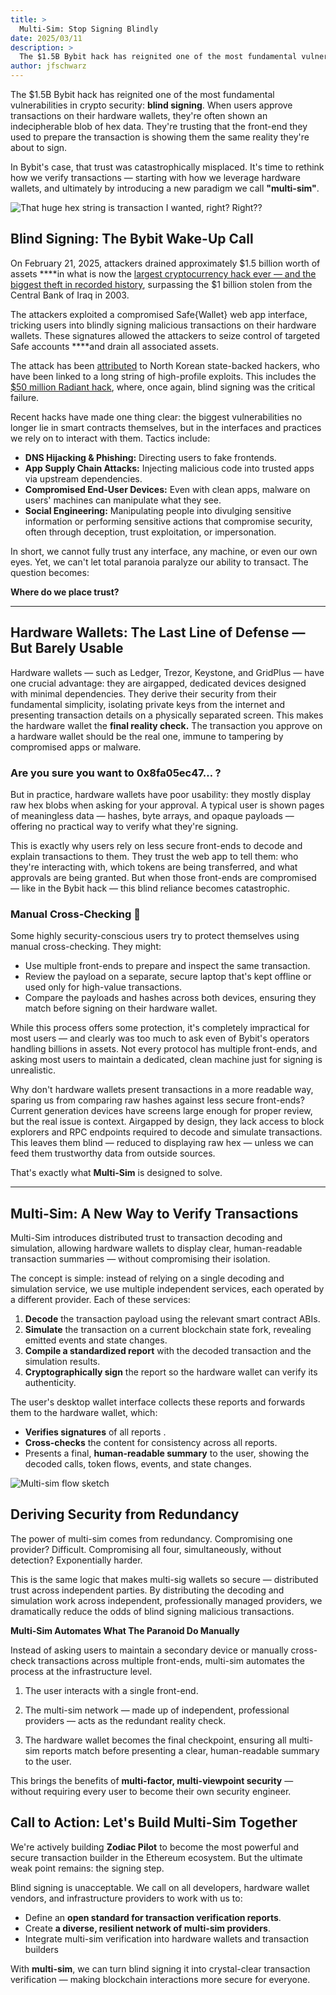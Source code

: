 ```yaml
---
title: >
  Multi-Sim: Stop Signing Blindly
date: 2025/03/11
description: >
  The $1.5B Bybit hack has reignited one of the most fundamental vulnerabilities in crypto security: blind signing. When users approve transactions on their hardware wallets, they're often shown an indecipherable blob of hex data. They're trusting that the front-end they used to prepare the transaction is showing them the same reality they're about to sign. In Bybit's case, that trust was catastrophically misplaced. It's time to rethink how we verify transactions — starting with how we leverage hardware wallets, and ultimately by introducing a new paradigm we call "multi-sim".
author: jfschwarz
---
```



The $1.5B Bybit hack has reignited one of the most fundamental vulnerabilities in crypto security: **blind signing**. When users approve transactions on their hardware wallets, they're often shown an indecipherable blob of hex data. They're trusting that the front-end they used to prepare the transaction is showing them the same reality they're about to sign.

In Bybit's case, that trust was catastrophically misplaced. It's time to rethink how we verify transactions — starting with how we leverage hardware wallets, and ultimately by introducing a new paradigm we call **"multi-sim"**.

![That huge hex string is transaction I wanted, right? Right??](./blind-signing-meme.png)

## Blind Signing: The Bybit Wake-Up Call

On February 21, 2025, attackers drained approximately $1.5 billion worth of assets \*\*\*\*in what is now the [largest cryptocurrency hack ever — and the biggest theft in recorded history](https://www.elliptic.co/blog/bybit-hack-largest-in-history), surpassing the $1 billion stolen from the Central Bank of Iraq in 2003.

The attackers exploited a compromised Safe\{Wallet\} web app interface, tricking users into blindly signing malicious transactions on their hardware wallets. These signatures allowed the attackers to seize control of targeted Safe accounts \*\*\*\*and drain all associated assets.

The attack has been [attributed](https://www.ic3.gov/PSA/2025/PSA250226) to North Korean state-backed hackers, who have been linked to a long string of high-profile exploits. This includes the [$50 million Radiant hack](https://medium.com/@RadiantCapital/radiant-capital-incident-update-e56d8c23829e), where, once again, blind signing was the critical failure.

Recent hacks have made one thing clear: the biggest vulnerabilities no longer lie in smart contracts themselves, but in the interfaces and practices we rely on to interact with them. Tactics include:

- **DNS Hijacking & Phishing:** Directing users to fake frontends.
- **App Supply Chain Attacks:** Injecting malicious code into trusted apps via upstream dependencies.
- **Compromised End-User Devices:** Even with clean apps, malware on users' machines can manipulate what they see.
- **Social Engineering:** Manipulating people into divulging sensitive information or performing sensitive actions that compromise security, often through deception, trust exploitation, or impersonation.

In short, we cannot fully trust any interface, any machine, or even our own eyes. Yet, we can't let total paranoia paralyze our ability to transact. The question becomes:

**Where do we place trust?**

---

## Hardware Wallets: The Last Line of Defense — But Barely Usable

Hardware wallets — such as Ledger, Trezor, Keystone, and GridPlus — have one crucial advantage: they are airgapped, dedicated devices designed with minimal dependencies. They derive their security from their fundamental simplicity, isolating private keys from the internet and presenting transaction details on a physically separated screen. This makes the hardware wallet the **final reality check.** The transaction you approve on a hardware wallet should be the real one, immune to tampering by compromised apps or malware.

### Are you sure you want to 0x8fa05ec47… ?

But in practice, hardware wallets have poor usability: they mostly display raw hex blobs when asking for your approval. A typical user is shown pages of meaningless data — hashes, byte arrays, and opaque payloads — offering no practical way to verify what they're signing.

This is exactly why users rely on less secure front-ends to decode and explain transactions to them. They trust the web app to tell them: who they're interacting with, which tokens are being transferred, and what approvals are being granted. But when those front-ends are compromised — like in the Bybit hack — this blind reliance becomes catastrophic.

<MartinsTweet />

### Manual Cross-Checking 🥵

Some highly security-conscious users try to protect themselves using manual cross-checking. They might:

- Use multiple front-ends to prepare and inspect the same transaction.
- Review the payload on a separate, secure laptop that's kept offline or used only for high-value transactions.
- Compare the payloads and hashes across both devices, ensuring they match before signing on their hardware wallet.

While this process offers some protection, it's completely impractical for most users — and clearly was too much to ask even of Bybit's operators handling billions in assets. Not every protocol has multiple front-ends, and asking most users to maintain a dedicated, clean machine just for signing is unrealistic.

Why don't hardware wallets present transactions in a more readable way, sparing us from comparing raw hashes against less secure front-ends? Current generation devices have screens large enough for proper review, but the real issue is context. Airgapped by design, they lack access to block explorers and RPC endpoints required to decode and simulate transactions. This leaves them blind — reduced to displaying raw hex — unless we can feed them trustworthy data from outside sources.

That's exactly what **Multi-Sim** is designed to solve.

---

## Multi-Sim: A New Way to Verify Transactions

Multi-Sim introduces distributed trust to transaction decoding and simulation, allowing hardware wallets to display clear, human-readable transaction summaries — without compromising their isolation.

The concept is simple: instead of relying on a single decoding and simulation service, we use multiple independent services, each operated by a different provider. Each of these services:

1. **Decode** the transaction payload using the relevant smart contract ABIs.
2. **Simulate** the transaction on a current blockchain state fork, revealing emitted events and state changes.
3. **Compile a standardized report** with the decoded transaction and the simulation results.
4. **Cryptographically sign** the report so the hardware wallet can verify its authenticity.

The user's desktop wallet interface collects these reports and forwards them to the hardware wallet, which:

- **Verifies signatures** of all reports .
- **Cross-checks** the content for consistency across all reports.
- Presents a final, **human-readable summary** to the user, showing the decoded calls, token flows, events, and state changes.

![Multi-sim flow sketch](./multi-sim-sketch.png)

## Deriving Security from Redundancy

The power of multi-sim comes from redundancy. Compromising one provider? Difficult. Compromising all four, simultaneously, without detection? Exponentially harder.

This is the same logic that makes multi-sig wallets so secure — distributed trust across independent parties. By distributing the decoding and simulation work across independent, professionally managed providers, we dramatically reduce the odds of blind signing malicious transactions.

**Multi-Sim Automates What The Paranoid Do Manually**

Instead of asking users to maintain a secondary device or manually cross-check transactions across multiple front-ends, multi-sim automates the process at the infrastructure level.

1. The user interacts with a single front-end.

2. The multi-sim network — made up of independent, professional providers — acts as the redundant reality check.

3. The hardware wallet becomes the final checkpoint, ensuring all multi-sim reports match before presenting a clear, human-readable summary to the user.

This brings the benefits of **multi-factor, multi-viewpoint security** — without requiring every user to become their own security engineer.

## Call to Action: Let's Build Multi-Sim Together

We're actively building **Zodiac Pilot** to become the most powerful and secure transaction builder in the Ethereum ecosystem. But the ultimate weak point remains: the signing step.

Blind signing is unacceptable. We call on all developers, hardware wallet vendors, and infrastructure providers to work with us to:

- Define an **open standard for transaction verification reports**.
- Create **a diverse, resilient network of multi-sim providers**.
- Integrate multi-sim verification into hardware wallets and transaction builders

With **multi-sim**, we can turn blind signing it into crystal-clear transaction verification — making blockchain interactions more secure for everyone.
